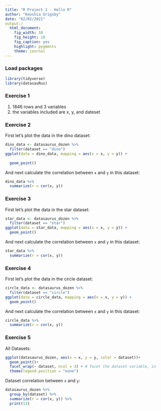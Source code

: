```yaml
---
title: "R Project 1 - Hello R"
author: "Keoshia Grigsby"
date: "02/02/2021"
output:/ 
  html_document: 
    fig_width: 10
    fig_height: 10
    fig_caption: yes
    highlight: pygments
    theme: journal
---
```


### Load packages

```r
library(tidyverse) 
library(datasauRus)
```


### Exercise 1

1. 1846 rows and 3 variables
2. the variables included are x, y, and dateset


### Exercise 2


First let's plot the data in the dino dataset:

```r
dino_data <- datasaurus_dozen %>%
  filter(dataset == "dino")
ggplot(data = dino_data, mapping = aes(x = x, y = y)) +
  
  geom_point()
```

And next calculate the correlation between `x` and `y` in this dataset:

```r
dino_data %>%
  summarize(r = cor(x, y))
```

### Exercise 3

First let's plot the data in the star dataset:

```r
star_data <- datasaurus_dozen %>%
  filter(dataset == "star")
ggplot(data = star_data, mapping = aes(x = x, y = y)) +
  geom_point()

```

And next calculate the correlation between `x` and `y` in this dataset:
 
```r
star_data %>%
  summarize(r = cor(x, y))

```

### Exercise 4

First let's plot the data in the circle dataset:

```r
circle_data <- datasaurus_dozen %>%
  filter(dataset == "circle")
ggplot(data = circle_data, mapping = aes(x = x, y = y)) +
  geom_point()

```

And next calculate the correlation between `x` and `y` in this dataset:
 
```r
circle_data %>%
  summarize(r = cor(x, y))

```
### Exercise 5
All Datasets:
``` r
ggplot(datasaurus_dozen, aes(x = x, y = y, color = dataset))+
  geom_point()+
  facet_wrap(~ dataset, ncol = 3) + # facet the dataset variable, in   3 cols
  theme(legend.position = "none")
```

Dataset correlation between `x` and `y`:
```r

datasaurus_dozen %>%
  group_by(dataset) %>%
  summarize(r = cor(x, y)) %>%
  print(13)

```